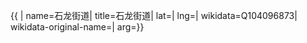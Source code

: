 {{ {{{1|PRC admin/showdata}}}|
name=石龙街道|
title=石龙街道|
lat=|
lng=|
wikidata=Q104096873|
wikidata-original-name=|
arg={{{arg|}}}}}